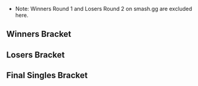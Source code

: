 {{DISPLAYTITLE:Super Smash Sundays 37: ''Melee'' Singles Bracket}}{{SetGame|melee}}{{tabs static
|name1=Overview
|link1=Super Smash Sundays/37/Melee
|name2=Singles Bracket
|link2=Super Smash Sundays/37/Melee/Singles Bracket
|name3=Doubles Bracket
|link3=Super Smash Sundays/37/Melee/Doubles Bracket
|This=2
}}
*Note: Winners Round 1 and Losers Round 2 on smash.gg are excluded here.
==Winners Bracket==
{{64DEWBracketA
|tourneylink=Super Smash Sundays/37/Melee
|tourneyname=Super Smash Sundays 37
|r1m1p1=Lucky |r1m1p1flag=us |r1m1p1score=2
|r1m1p2=Faruko |r1m1p2flag=us |r1m1p2score=0
|r1m1win=1

|r1m2p1=Connorasada |r1m2p1flag=us |r1m2p1score=0
|r1m2p2=wyne |r1m2p2flag=us |r1m2p2score=2
|r1m2win=2

|r1m3p1=Quandiverous |r1m3p1flag=us |r1m3p1score=2
|r1m3p2=A1-EX |r1m3p2flag=us |r1m3p2score=0
|r1m3win=1

|r1m4p1=TravisT |r1m4p1flag=us |r1m4p1score=2
|r1m4p2=Milo |r1m4p2flag=us |r1m4p2score=1
|r1m4win=1

|r1m5p1=LuigiKid |r1m5p1flag=us |r1m5p1score=2
|r1m5p2=NikkoNikkoSushi |r1m5p2flag=us |r1m5p2score=0
|r1m5win=1

|r1m6p1=ZimD00D |r1m6p1flag=us |r1m6p1score=2
|r1m6p2=Scooter |r1m6p2flag=us |r1m6p2score=0
|r1m6win=1

|r1m7p1=DendyPretendy |r1m7p1flag=us |r1m7p1score=2
|r1m7p2=Nobody_Important |r1m7p2flag=us |r1m7p2score=0
|r1m7win=1

|r1m8p1=RagingCherry |r1m8p1flag=us |r1m8p1score=1
|r1m8p2=SlippinJimmy |r1m8p2flag=us |r1m8p2score=2
|r1m8win=2

|r1m9p1=Bizzarro Flame |r1m9p1flag=us |r1m9p1score=2
|r1m9p2=CPU |r1m9p2flag=us |r1m9p2score=0
|r1m9win=1

|r1m10p1=Nigo |r1m10p1flag=us |r1m10p1score=DQ
|r1m10p2=FatBLINDcow |r1m10p2flag=us |r1m10p2score={{win}}
|r1m10win=2

|r1m11p1=MYL |r1m11p1flag=us |r1m11p1score=2
|r1m11p2=Kenji |r1m11p2flag=us |r1m11p2score=0
|r1m11win=1

|r1m12p1=Danku |r1m12p1flag=us |r1m12p1score=DQ
|r1m12p2=Sworderailer |r1m12p2flag=us |r1m12p2score={{win}}
|r1m12win=2

|r1m13p1=Jace |r1m13p1flag=us |r1m13p1score=2
|r1m13p2=MossGarden |r1m13p2flag=us |r1m13p2score=0
|r1m13win=1

|r1m14p1=Bishop |r1m14p1flag=us |r1m14p1score=2
|r1m14p2=LastApocalypse |r1m14p2flag=us |r1m14p2score=0
|r1m14win=1

|r1m15p1=yeti |r1m15p1flag=us |r1m15p1score=2
|r1m15p2=CaptainGeorge |r1m15p2flag=us |r1m15p2score=0
|r1m15win=1

|r1m16p1=Oli |r1m16p1flag=us |r1m16p1score=2
|r1m16p2=Troy |r1m16p2flag=us |r1m16p2score=1
|r1m16win=1

|r1m17p1=MikeHaze |r1m17p1flag=us |r1m17p1score=2
|r1m17p2=Cesar |r1m17p2flag=us |r1m17p2score=0
|r1m17win=1

|r1m18p1=Rakan |r1m18p1flag=us |r1m18p1score=2
|r1m18p2=Ramos |r1m18p2flag=us |r1m18p2score=0
|r1m18win=1

|r1m19p1=MrBitter |r1m19p1flag=us |r1m19p1score=0
|r1m19p2=Cinnamon Apple Oatmeal |r1m19p2flag=us |r1m19p2score=2
|r1m19win=2

|r1m20p1=P.Body |r1m20p1flag=us |r1m20p1score=2
|r1m20p2=The Helix King |r1m20p2flag=us |r1m20p2score=0
|r1m20win=1

|r1m21p1=SK92 |r1m21p1flag=us |r1m21p1score=2
|r1m21p2=Don |r1m21p2flag=us |r1m21p2score=0
|r1m21win=1

|r1m22p1=mynamesjeff |r1m22p1flag=us |r1m22p1score=1
|r1m22p2=Greg |r1m22p2flag=us |r1m22p2score=2
|r1m22win=2

|r1m23p1=Neeco |r1m23p1flag=us |r1m23p1score=2
|r1m23p2=Moosewad |r1m23p2flag=us |r1m23p2score=0
|r1m23win=1

|r1m24p1=Dodger |r1m24p1flag=us |r1m24p1score=1
|r1m24p2=Jzhu |r1m24p2flag=us |r1m24p2score=2
|r1m24win=2

|r1m25p1=Kira |r1m25p1flag=us |r1m25p1score=2
|r1m25p2=Callie |r1m25p2flag= |r1m25p2score=0
|r1m25win=1

|r1m26p1=tallcan |r1m26p1flag=us |r1m26p1score=0
|r1m26p2=Lombax999 |r1m26p2flag=us |r1m26p2score=2
|r1m26win=2

|r1m27p1=Fitz |r1m27p1flag=us |r1m27p1score=2
|r1m27p2=Mach |r1m27p2flag=us |r1m27p2score=0
|r1m27win=1

|r1m28p1=Ippo |r1m28p1flag=us |r1m28p1score=2
|r1m28p2=Little JZ |r1m28p2flag=us |r1m28p2score=0
|r1m28win=1

|r1m29p1=SUNG475 |r1m29p1flag=us |r1m29p1score=2
|r1m29p2=Munch |r1m29p2flag=us |r1m29p2score=0
|r1m29win=1

|r1m30p1=Tawksickoverload23 |r1m30p1flag=us |r1m30p1score=2
|r1m30p2=Jaay Real |r1m30p2flag=us |r1m30p2score=0
|r1m30win=1

|r1m31p1=Wieners |r1m31p1flag=us |r1m31p1score=2
|r1m31p2=WrexFactor27 |r1m31p2flag=us |r1m31p2score=0
|r1m31win=1

|r1m32p1=Nelo |r1m32p1flag=us |r1m32p1score=0
|r1m32p2=Tonic |r1m32p2flag=us |r1m32p2score=2
|r1m32win=2

|r2m1p1=Lucky |r2m1p1flag=us |r2m1p1score=2
|r2m1p2=wyne |r2m1p2flag=us |r2m1p2score=1
|r2m1win=1

|r2m2p1=Quandiverous |r2m2p1flag=us |r2m2p1score=0
|r2m2p2=TravisT |r2m2p2flag=us |r2m2p2score=2
|r2m2win=2

|r2m3p1=LuigiKid |r2m3p1flag=us |r2m3p1score=2
|r2m3p2=ZimD00D |r2m3p2flag=us |r2m3p2score=0
|r2m3win=1

|r2m4p1=DendyPretendy |r2m4p1flag=us |r2m4p1score=2
|r2m4p2=SlippinJimmy |r2m4p2flag=us |r2m4p2score=1
|r2m4win=1

|r2m5p1=Bizzarro Flame |r2m5p1flag=us |r2m5p1score=2
|r2m5p2=FatBLINDcow |r2m5p2flag=us |r2m5p2score=0
|r2m5win=1

|r2m6p1=MYL |r2m6p1flag=us |r2m6p1score=2
|r2m6p2=Sworderailer |r2m6p2flag=us |r2m6p2score=0
|r2m6win=1

|r2m7p1=Jace |r2m7p1flag=us |r2m7p1score=2
|r2m7p2=Bishop |r2m7p2flag=us |r2m7p2score=0
|r2m7win=1

|r2m8p1=yeti |r2m8p1flag=us |r2m8p1score=2
|r2m8p2=Oli |r2m8p2flag=us |r2m8p2score=0
|r2m8win=1

|r2m9p1=MikeHaze |r2m9p1flag=us |r2m9p1score=2
|r2m9p2=Rakan |r2m9p2flag=us |r2m9p2score=0
|r2m9win=1

|r2m10p1=Cinnamon Apple Oatmeal |r2m10p1flag=us |r2m10p1score=0
|r2m10p2=P.Body |r2m10p2flag=us |r2m10p2score=2
|r2m10win=2

|r2m11p1=SK92 |r2m11p1flag=us |r2m11p1score=2
|r2m11p2=Greg |r2m11p2flag=us |r2m11p2score=0
|r2m11win=1

|r2m12p1=Neeco |r2m12p1flag=us |r2m12p1score=2
|r2m12p2=Jzhu |r2m12p2flag=us |r2m12p2score=0
|r2m12win=1

|r2m13p1=Kira |r2m13p1flag=us |r2m13p1score=2
|r2m13p2=Lombax999 |r2m13p2flag=us |r2m13p2score=0
|r2m13win=1

|r2m14p1=Fitz |r2m14p1flag=us |r2m14p1score=0
|r2m14p2=Ippo |r2m14p2flag=us |r2m14p2score=2
|r2m14win=2

|r2m15p1=SUNG475 |r2m15p1flag=us |r2m15p1score=2
|r2m15p2=Tawksickoverload23 |r2m15p2flag=us |r2m15p2score=0
|r2m15win=1

|r2m16p1=Wieners |r2m16p1flag=us |r2m16p1score=2
|r2m16p2=Tonic |r2m16p2flag=us |r2m16p2score=0
|r2m16win=1

|r3m1p1=Lucky |r3m1p1flag=us |r3m1p1score=2
|r3m1p2=TravisT |r3m1p2flag=us |r3m1p2score=1
|r3m1win=1

|r3m2p1=LuigiKid |r3m2p1flag=us |r3m2p1score=2
|r3m2p2=DendyPretendy |r3m2p2flag=us |r3m2p2score=0
|r3m2win=1

|r3m3p1=Bizzarro Flame |r3m3p1flag=us |r3m3p1score=2
|r3m3p2=MYL |r3m3p2flag=us |r3m3p2score=0
|r3m3win=1

|r3m4p1=Jace |r3m4p1flag=us |r3m4p1score=2
|r3m4p2=yeti |r3m4p2flag=us |r3m4p2score=0
|r3m4win=1

|r3m5p1=MikeHaze |r3m5p1flag=us |r3m5p1score=2
|r3m5p2=P.Body |r3m5p2flag=us |r3m5p2score=0
|r3m5win=1

|r3m6p1=SK92 |r3m6p1flag=us |r3m6p1score=2
|r3m6p2=Neeco |r3m6p2flag=us |r3m6p2score=1
|r3m6win=1

|r3m7p1=Kira |r3m7p1flag=us |r3m7p1score=2
|r3m7p2=Ippo |r3m7p2flag=us |r3m7p2score=0
|r3m7win=1

|r3m8p1=SUNG475 |r3m8p1flag=us |r3m8p1score=1
|r3m8p2=Wieners |r3m8p2flag=us |r3m8p2score=2
|r3m8win=2

|r4m1p1=Lucky |r4m1p1flag=us |r4m1p1score=1
|r4m1p2=LuigiKid |r4m1p2flag=us |r4m1p2score=2
|r4m1win=2

|r4m2p1=Bizzarro Flame |r4m2p1flag=us |r4m2p1score=2
|r4m2p2=Jace |r4m2p2flag=us |r4m2p2score=1
|r4m2win=1

|r4m3p1=MikeHaze |r4m3p1flag=us |r4m3p1score=2
|r4m3p2=SK92 |r4m3p2flag=us |r4m3p2score=1
|r4m3win=1

|r4m4p1=Kira |r4m4p1flag=us |r4m4p1score=2
|r4m4p2=Wieners |r4m4p2flag=us |r4m4p2score=0
|r4m4win=1

|r5m1p1=LuigiKid |r5m1p1flag=us |r5m1p1score=1
|r5m1p2=Bizzarro Flame |r5m1p2flag=us |r5m1p2score=3
|r5m1win=2
|r5m1details={{BracketMatchDetails|vod=https://www.youtube.com/watch?v=YvQooZsqSSk}}

|r5m2p1=MikeHaze |r5m2p1flag=us |r5m2p1score=3
|r5m2p2=Kira |r5m2p2flag=us |r5m2p2score=2
|r5m2win=1
}}

==Losers Bracket==
{{64DELBracketSmwA
|tourneylink=Super Smash Sundays/37/Melee
|tourneyname=Super Smash Sundays 37
|l1placement=49-64
|l2placement=33-48
|l3placement=25-32
|l4placement=17-24
|l5placement=13-16
|l6placement=9-12
|l7placement=7-8
|l8placement=5-6
|l1m1p1=Nelo |l1m1p1flag=us |l1m1p1score=2
|l1m1p2=WrexFactor27 |l1m1p2flag=us |l1m1p2score=1
|l1m1win=1

|l1m2p1=Jaay Real |l1m2p1flag=us |l1m2p1score=0
|l1m2p2=Munch |l1m2p2flag=us |l1m2p2score=2
|l1m2win=2

|l1m3p1=Little JZ |l1m3p1flag=us |l1m3p1score=2
|l1m3p2=Mach |l1m3p2flag=us |l1m3p2score=1
|l1m3win=1

|l1m4p1=tallcan |l1m4p1flag=us |l1m4p1score=2
|l1m4p2=Callie |l1m4p2flag= |l1m4p2score=0
|l1m4win=1

|l1m5p1=Dodger |l1m5p1flag=us |l1m5p1score=0
|l1m5p2=Moosewad |l1m5p2flag=us |l1m5p2score=2
|l1m5win=2

|l1m6p1=mynamesjeff |l1m6p1flag=us |l1m6p1score=2
|l1m6p2=Don |l1m6p2flag=us |l1m6p2score=0
|l1m6win=1

|l1m7p1=The Helix King |l1m7p1flag=us |l1m7p1score=0
|l1m7p2=MrBitter |l1m7p2flag=us |l1m7p2score=2
|l1m7win=2

|l1m8p1=Ramos |l1m8p1flag=us |l1m8p1score=0
|l1m8p2=Cesar |l1m8p2flag=us |l1m8p2score=2
|l1m8win=2

|l1m9p1=Troy |l1m9p1flag=us |l1m9p1score=2
|l1m9p2=CaptainGeorge |l1m9p2flag=us |l1m9p2score=0
|l1m9win=1

|l1m10p1=LastApocalypse |l1m10p1flag=us |l1m10p1score=0
|l1m10p2=MossGarden |l1m10p2flag=us |l1m10p2score=2
|l1m10win=2

|l1m11p1=Danku |l1m11p1flag=us |l1m11p1score=2
|l1m11p2=Kenji |l1m11p2flag=us |l1m11p2score=1
|l1m11win=1

|l1m12p1=Nigo |l1m12p1flag=us |l1m12p1score=DQ
|l1m12p2=CPU |l1m12p2flag=us |l1m12p2score={{win}}
|l1m12win=2

|l1m13p1=RagingCherry |l1m13p1flag=us |l1m13p1score=2
|l1m13p2=Nobody_Important |l1m13p2flag=us |l1m13p2score=0
|l1m13win=1

|l1m14p1=Scooter |l1m14p1flag=us |l1m14p1score=1
|l1m14p2=NikkoNikkoSushi |l1m14p2flag=us |l1m14p2score=2
|l1m14win=2

|l1m15p1=Milo |l1m15p1flag=us |l1m15p1score=2
|l1m15p2=A1-EX |l1m15p2flag=us |l1m15p2score=0
|l1m15win=1

|l1m16p1=Connorasada |l1m16p1flag=us |l1m16p1score=0
|l1m16p2=Faruko |l1m16p2flag=us |l1m16p2score=2
|l1m16win=2

|l2m1p1=Oli |l2m1p1flag=us |l2m1p1score=2
|l2m1p2=Nelo |l2m1p2flag=us |l2m1p2score=0
|l2m1win=1

|l2m2p1=Bishop |l2m2p1flag=us |l2m2p1score=1
|l2m2p2=Munch |l2m2p2flag=us |l2m2p2score=2
|l2m2win=2

|l2m3p1=Sworderailer |l2m3p1flag=us |l2m3p1score=2
|l2m3p2=Little JZ |l2m3p2flag=us |l2m3p2score=0
|l2m3win=1

|l2m4p1=FatBLINDcow |l2m4p1flag=us |l2m4p1score=1
|l2m4p2=tallcan |l2m4p2flag=us |l2m4p2score=2
|l2m4win=2

|l2m5p1=SlippinJimmy |l2m5p1flag=us |l2m5p1score=2
|l2m5p2=Moosewad |l2m5p2flag=us |l2m5p2score=0
|l2m5win=1

|l2m6p1=ZimD00D |l2m6p1flag=us |l2m6p1score=2
|l2m6p2=mynamesjeff |l2m6p2flag=us |l2m6p2score=0
|l2m6win=1

|l2m7p1=Quandiverous |l2m7p1flag=us |l2m7p1score=1
|l2m7p2=MrBitter |l2m7p2flag=us |l2m7p2score=2
|l2m7win=2

|l2m8p1=wyne |l2m8p1flag=us |l2m8p1score=0
|l2m8p2=Cesar |l2m8p2flag=us |l2m8p2score=2
|l2m8win=2

|l2m9p1=Tonic |l2m9p1flag=us |l2m9p1score=2
|l2m9p2=Troy |l2m9p2flag=us |l2m9p2score=1
|l2m9win=1

|l2m10p1=Tawksickoverload23 |l2m10p1flag=us |l2m10p1score=0
|l2m10p2=MossGarden |l2m10p2flag=us |l2m10p2score=2
|l2m10win=2

|l2m11p1=Fitz |l2m11p1flag=us |l2m11p1score=0
|l2m11p2=Danku |l2m11p2flag=us |l2m11p2score=2
|l2m11win=2

|l2m12p1=Lombax999 |l2m12p1flag=us |l2m12p1score=0
|l2m12p2=CPU |l2m12p2flag=us |l2m12p2score=2
|l2m12win=2

|l2m13p1=Jzhu |l2m13p1flag=us |l2m13p1score=2
|l2m13p2=RagingCherry |l2m13p2flag=us |l2m13p2score=0
|l2m13win=1

|l2m14p1=Greg |l2m14p1flag=us |l2m14p1score=2
|l2m14p2=NikkoNikkoSushi |l2m14p2flag=us |l2m14p2score=1
|l2m14win=1

|l2m15p1=Cinnamon Apple Oatmeal |l2m15p1flag=us |l2m15p1score=1
|l2m15p2=Milo |l2m15p2flag=us |l2m15p2score=2
|l2m15win=2

|l2m16p1=Rakan |l2m16p1flag=us |l2m16p1score=2
|l2m16p2=Faruko |l2m16p2flag=us |l2m16p2score=0
|l2m16win=1

|l3m1p1=Oli |l3m1p1flag=us |l3m1p1score=0
|l3m1p2=Munch |l3m1p2flag=us |l3m1p2score=2
|l3m1win=2

|l3m2p1=Sworderailer |l3m2p1flag=us |l3m2p1score=2
|l3m2p2=tallcan |l3m2p2flag=us |l3m2p2score=0
|l3m2win=1

|l3m3p1=SlippinJimmy |l3m3p1flag=us |l3m3p1score=0
|l3m3p2=ZimD00D |l3m3p2flag=us |l3m3p2score=2
|l3m3win=2

|l3m4p1=MrBitter |l3m4p1flag=us |l3m4p1score=0
|l3m4p2=Cesar |l3m4p2flag=us |l3m4p2score=2
|l3m4win=2

|l3m5p1=Tonic |l3m5p1flag=us |l3m5p1score=0
|l3m5p2=MossGarden |l3m5p2flag=us |l3m5p2score=2
|l3m5win=2

|l3m6p1=Danku |l3m6p1flag=us |l3m6p1score=2
|l3m6p2=CPU |l3m6p2flag=us |l3m6p2score=0
|l3m6win=1

|l3m7p1=Jzhu |l3m7p1flag=us |l3m7p1score=2
|l3m7p2=Greg |l3m7p2flag=us |l3m7p2score=0
|l3m7win=1

|l3m8p1=Milo |l3m8p1flag=us |l3m8p1score=2
|l3m8p2=Rakan |l3m8p2flag=us |l3m8p2score=1
|l3m8win=1

|l4m1p1=P.Body |l4m1p1flag=us |l4m1p1score=0
|l4m1p2=Munch |l4m1p2flag=us |l4m1p2score=2
|l4m1win=2

|l4m2p1=Neeco |l4m2p1flag=us |l4m2p1score=2
|l4m2p2=Sworderailer |l4m2p2flag=us |l4m2p2score=0
|l4m2win=1

|l4m3p1=Ippo |l4m3p1flag=us |l4m3p1score=2
|l4m3p2=ZimD00D |l4m3p2flag=us |l4m3p2score=0
|l4m3win=1

|l4m4p1=SUNG475 |l4m4p1flag=us |l4m4p1score=2
|l4m4p2=Cesar |l4m4p2flag=us |l4m4p2score=0
|l4m4win=1

|l4m5p1=TravisT |l4m5p1flag=us |l4m5p1score=0
|l4m5p2=MossGarden |l4m5p2flag=us |l4m5p2score=2
|l4m5win=2

|l4m6p1=DendyPretendy |l4m6p1flag=us |l4m6p1score=0
|l4m6p2=Danku |l4m6p2flag=us |l4m6p2score=2
|l4m6win=2

|l4m7p1=MYL |l4m7p1flag=us |l4m7p1score=2
|l4m7p2=Jzhu |l4m7p2flag=us |l4m7p2score=0
|l4m7win=1

|l4m8p1=yeti |l4m8p1flag=us |l4m8p1score=2
|l4m8p2=Milo |l4m8p2flag=us |l4m8p2score=0
|l4m8win=1

|l5m1p1=Munch |l5m1p1flag=us |l5m1p1score=0
|l5m1p2=Neeco |l5m1p2flag=us |l5m1p2score=2
|l5m1win=2

|l5m2p1=Ippo |l5m2p1flag=us |l5m2p1score=0
|l5m2p2=SUNG475 |l5m2p2flag=us |l5m2p2score=2
|l5m2win=2

|l5m3p1=MossGarden |l5m3p1flag=us |l5m3p1score=2
|l5m3p2=Danku |l5m3p2flag=us |l5m3p2score=0
|l5m3win=1

|l5m4p1=MYL |l5m4p1flag=us |l5m4p1score=1
|l5m4p2=yeti |l5m4p2flag=us |l5m4p2score=2
|l5m4win=2

|l6m1p1=Lucky |l6m1p1flag=us |l6m1p1score=2
|l6m1p2=Neeco |l6m1p2flag=us |l6m1p2score=1
|l6m1win=1

|l6m2p1=Jace |l6m2p1flag=us |l6m2p1score=2
|l6m2p2=SUNG475 |l6m2p2flag=us |l6m2p2score=0
|l6m2win=1

|l6m3p1=SK92 |l6m3p1flag=us |l6m3p1score=2
|l6m3p2=MossGarden |l6m3p2flag=us |l6m3p2score=0
|l6m3win=1

|l6m4p1=Wieners |l6m4p1flag=us |l6m4p1score=2
|l6m4p2=yeti |l6m4p2flag=us |l6m4p2score=0
|l6m4win=1

|l7m1p1=Lucky |l7m1p1flag=us |l7m1p1score=3
|l7m1p2=Jace |l7m1p2flag=us |l7m1p2score=0
|l7m1win=1

|l7m2p1=SK92 |l7m2p1flag=us |l7m2p1score=3
|l7m2p2=Wieners |l7m2p2flag=us |l7m2p2score=0
|l7m2win=1

|l8m1p1=Kira |l8m1p1flag=us |l8m1p1score=1
|l8m1p2=Lucky |l8m1p2flag=us |l8m1p2score=3
|l8m1win=2

|l8m2p1=LuigiKid |l8m2p1flag=us |l8m2p1score=2
|l8m2p2=SK92 |l8m2p2flag=us |l8m2p2score=3
|l8m2win=2
}}
<onlyinclude>
==Final Singles Bracket==
{{DEFinalSmwBracket
|tourneylink=Super Smash Sundays/37/Melee
|tourneyname=Super Smash Sundays 37
|l1placement=4
|r2placement=3
|r3loserplacement=2
|r3winnerplacement=1
|export_score=true
|disableheads=true

|r1m1p1=Bizzarro Flame |r1m1p1flag=us |r1m1p1score=1
|r1m1p2=MikeHaze |r1m1p2flag=us |r1m1p2score=3
|r1m1win=2
|r1m1p1char1=ganon |r1m1p1stock1=0 |r1m1p2char1=fox |r1m1p2stock1=1 |r1m1win1=2 |r1m1stage1=Battlefield
|r1m1p1char2=ganon |r1m1p1stock2=1 |r1m1p2char2=fox |r1m1p2stock2=0 |r1m1win2=1 |r1m1stage2=Yoshi's Story
|r1m1p1char3=ganon |r1m1p1stock3=0 |r1m1p2char3=fox |r1m1p2stock3=2 |r1m1win3=2 |r1m1stage3=Final Destination
|r1m1p1char4=ganon |r1m1p1stock4=0 |r1m1p2char4=fox |r1m1p2stock4=1 |r1m1win4=2 |r1m1stage4=Battlefield
|r1m1p1char5= |r1m1p1stock5= |r1m1p2char5= |r1m1p2stock5= |r1m1win5= |r1m1stage5=
|r1m1date=
|r1m1finished=
|r1m1details={{BracketMatchDetails
|vod=https://www.youtube.com/watch?v=5RGEy6SIHLo
}}

|l1m1p1=Lucky |l1m1p1flag=us |l1m1p1score=3
|l1m1p2=SK92 |l1m1p2flag=us |l1m1p2score=0
|l1m1win=1
|l1m1p1char1=fox |l1m1p1stock1=1 |l1m1p2char1=falco |l1m1p2stock1=0 |l1m1win1=1 |l1m1stage1=Dream Land
|l1m1p1char2=fox |l1m1p1stock2=2 |l1m1p2char2=falco |l1m1p2stock2=0 |l1m1win2=1 |l1m1stage2=Dream Land
|l1m1p1char3=fox |l1m1p1stock3=1 |l1m1p2char3=falco |l1m1p2stock3=0 |l1m1win3=1 |l1m1stage3=Dream Land
|l1m1p1char4= |l1m1p1stock4= |l1m1p2char4= |l1m1p2stock4= |l1m1win4= |l1m1stage4=
|l1m1p1char5= |l1m1p1stock5= |l1m1p2char5= |l1m1p2stock5= |l1m1win5= |l1m1stage5=
|l1m1date=
|l1m1finished=
|l1m1details={{BracketMatchDetails
|vod=https://www.youtube.com/watch?v=9nEwwpwDpp0
}}

|r2m1p1=Bizzarro Flame |r2m1p1flag=us |r2m1p1score=2
|r2m1p2=Lucky |r2m1p2flag=us |r2m1p2score=3
|r2m1win=2
|r2m1p1char1=ganon |r2m1p1stock1=1 |r2m1p2char1=fox |r2m1p2stock1=0 |r2m1win1=1 |r2m1stage1=Yoshi's Story
|r2m1p1char2=ganon |r2m1p1stock2=0 |r2m1p2char2=fox |r2m1p2stock2=2 |r2m1win2=2 |r2m1stage2=Pokémon Stadium
|r2m1p1char3=ganon |r2m1p1stock3=0 |r2m1p2char3=fox |r2m1p2stock3=2 |r2m1win3=2 |r2m1stage3=Battlefield
|r2m1p1char4=ganon |r2m1p1stock4=1 |r2m1p2char4=fox |r2m1p2stock4=0 |r2m1win4=1 |r2m1stage4=Battlefield
|r2m1p1char5=ganon |r2m1p1stock5=0 |r2m1p2char5=fox |r2m1p2stock5=3 |r2m1win5=2 |r2m1stage5=Final Destination
|r2m1date=
|r2m1finished=
|r2m1details={{BracketMatchDetails
|vod=https://www.youtube.com/watch?v=KpcXoD1EVNI
}}

|r3m1p1=MikeHaze |r3m1p1flag=us |r3m1p1score=0
|r3m1p2=Lucky |r3m1p2flag=us |r3m1p2score=3
|r3m1win=2

|r3m2p1=MikeHaze |r3m2p1flag=us |r3m2p1score=0
|r3m2p2=Lucky |r3m2p2flag=us |r3m2p2score=3
|r3m2win=1
|r3m1p1char1=fox |r3m1p1stock1=0 |r3m1p2char1=fox |r3m1p2stock1=3 |r3m1win1=2 |r3m1stage1=Battlefield
|r3m1p1char2=fox |r3m1p1stock2=0 |r3m1p2char2=fox |r3m1p2stock2=3 |r3m1win2=2 |r3m1stage2=Final Destination
|r3m1p1char3=marth |r3m1p1stock3=0 |r3m1p2char3=fox |r3m1p2stock3=4 |r3m1win3=2 |r3m1stage3=Battlefield

|r3m2p1char1=fox |r3m2p1stock1=0 |r3m2p2char1=fox |r3m2p2stock1=2 |r3m2win1=2 |r3m2stage1=Battlefield
|r3m2p1char2=fox |r3m2p1stock2=0 |r3m2p2char2=fox |r3m2p2stock2=1 |r3m2win2=2 |r3m2stage2=Final Destination
|r3m2p1char3=fox |r3m2p1stock3=0 |r3m2p2char3=fox |r3m2p2stock3=1 |r3m2win3=2 |r3m2stage3=Final Destination
|r3m1date=
|r3m1finished=
|r3m1details={{BracketMatchDetails
|vod=https://www.youtube.com/watch?v=nzXiBtlXb0U
|vod2=https://www.youtube.com/watch?v=nzXiBtlXb0U&feature=youtu.be&t=580
}}
}}<!--
--></onlyinclude>
